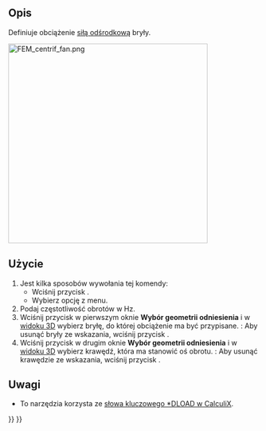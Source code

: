 <languages/>

{{Docnav
|[[FEM_ConstraintPressure/pl|Obciążenie ciśnieniem]]
|[[FEM_ConstraintSelfWeight/pl|Obciążenie grawitacją]]
|[[FEM_Workbench/pl|MES]]
|IconL=FEM_ConstraintPressure.svg
|IconR=FEM_ConstraintSelfWeight.svg
|IconC=Workbench_FEM.svg
}}

{{GuiCommandContainer|
{{GuiCommand/pl
|Name=FEM ConstraintCentrif
|Name/pl=MES: Obciążenie siłą odśrodkową
|MenuLocation=Model → Warunki brzegowe i obciążenia mechaniczne → Obciążenie siłą odśrodkową
|Workbenches=[[FEM_Workbench/pl|MES]]
|Shortcut=
|Version=0.20
|SeeAlso=
}}
{{GuiCommandFemInfo/pl
|Solvers=CalculiX
}}
}}

<span id="Description"></span>
==Opis==

Definiuje obciążenie [https://pl.wikipedia.org/wiki/Si%C5%82a_od%C5%9Brodkowa siłą odśrodkową] bryły.

[[Image:FEM_centrif_fan.png|400px]]
{{Caption|Wentylator poddany działaniu siły odśrodkowej}}

<span id="Usage"></span>
==Użycie==

# Jest kilka sposobów wywołania tej komendy:
#* Wciśnij przycisk {{Button|[[Image:FEM_ConstraintCentrif.svg|16px]] [[FEM_ConstraintCentrif/pl|Obciążenie siłą odśrodkową]]}}.
#* Wybierz opcję {{MenuCommand|Model → Warunki brzegowe i obciążenia mechaniczne → [[Image:FEM_ConstraintCentrif.svg|16px]] Obciążenie siłą odśrodkową}} z menu.
# Podaj częstotliwość obrotów w Hz.
# Wciśnij przycisk {{Button|Dodaj}} w pierwszym oknie '''Wybór geometrii odniesienia''' i w [[3D_view|widoku 3D]] wybierz bryłę, do której obciążenie ma być przypisane. {{Version/pl|1.1}}: Aby usunąć bryły ze wskazania, wciśnij przycisk {{Button|Usuń}}.
# Wciśnij przycisk {{Button|Dodaj}} w drugim oknie '''Wybór geometrii odniesienia''' i w [[3D_view|widoku 3D]] wybierz krawędź, która ma stanowić oś obrotu. {{Version/pl|1.1}}: Aby usunąć krawędzie ze wskazania, wciśnij przycisk {{Button|Usuń}}.

<span id="Notes"></span>
==Uwagi==

* To narzędzia korzysta ze [https://web.mit.edu/calculix_v2.7/CalculiX/ccx_2.7/doc/ccx/node190.html słowa kluczowego *DLOAD w CalculiX].


{{Docnav
|[[FEM_ConstraintPressure/pl|Obciążenie ciśnieniem]]
|[[FEM_ConstraintSelfWeight/pl|Obciążenie grawitacją]]
|[[FEM_Workbench/pl|MES]]
|IconL=FEM_ConstraintPressure.svg
|IconR=FEM_ConstraintSelfWeight.svg
|IconC=Workbench_FEM.svg
}}

{{FEM_Tools_navi{{#translation:}}}}
{{Userdocnavi{{#translation:}}}}
